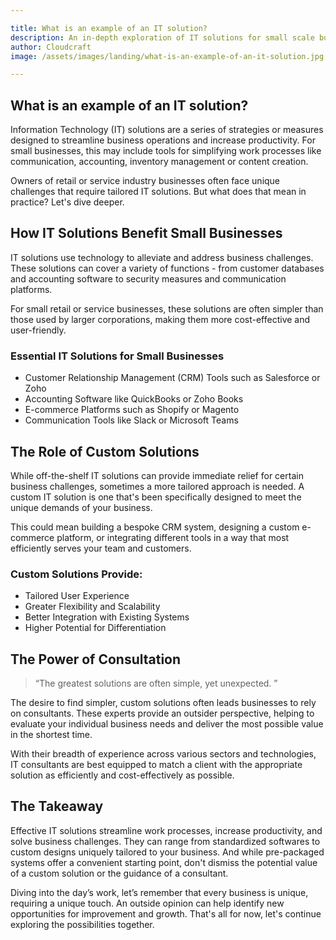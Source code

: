 ```yaml
---

title: What is an example of an IT solution?
description: An in-depth exploration of IT solutions for small scale businesses in the retail and service industry.
author: Cloudcraft
image: /assets/images/landing/what-is-an-example-of-an-it-solution.jpg

---
```


## What is an example of an IT solution?

Information Technology (IT) solutions are a series of strategies or measures designed to streamline business operations and increase productivity. For small businesses, this may include tools for simplifying work processes like communication, accounting, inventory management or content creation.

Owners of retail or service industry businesses often face unique challenges that require tailored IT solutions. But what does that mean in practice? Let's dive deeper.

<ServicesBlurb />

## How IT Solutions Benefit Small Businesses

IT solutions use technology to alleviate and address business challenges. These solutions can cover a variety of functions - from customer databases and accounting software to security measures and communication platforms.

For small retail or service businesses, these solutions are often simpler than those used by larger corporations, making them more cost-effective and user-friendly. 

### Essential IT Solutions for Small Businesses

 * Customer Relationship Management (CRM) Tools such as Salesforce or Zoho
 * Accounting Software like QuickBooks or Zoho Books
 * E-commerce Platforms such as Shopify or Magento
 * Communication Tools like Slack or Microsoft Teams

## The Role of Custom Solutions

While off-the-shelf IT solutions can provide immediate relief for certain business challenges, sometimes a more tailored approach is needed. A custom IT solution is one that's been specifically designed to meet the unique demands of your business.

This could mean building a bespoke CRM system, designing a custom e-commerce platform, or integrating different tools in a way that most efficiently serves your team and customers. 

### Custom Solutions Provide:

 * Tailored User Experience
 * Greater Flexibility and Scalability
 * Better Integration with Existing Systems
 * Higher Potential for Differentiation

<GetStartedBlurb />

## The Power of Consultation

<blockquote>“The greatest solutions are often simple, yet unexpected. ”</blockquote>

The desire to find simpler, custom solutions often leads businesses to rely on consultants. These experts provide an outsider perspective, helping to evaluate your individual business needs and deliver the most possible value in the shortest time.

With their breadth of experience across various sectors and technologies, IT consultants are best equipped to match a client with the appropriate solution as efficiently and cost-effectively as possible.

## The Takeaway 

Effective IT solutions streamline work processes, increase productivity, and solve business challenges. They can range from standardized softwares to custom designs uniquely tailored to your business. And while pre-packaged systems offer a convenient starting point, don't dismiss the potential value of a custom solution or the guidance of a consultant. 

Diving into the day’s work, let’s remember that every business is unique, requiring a unique touch. An outside opinion can help identify new opportunities for improvement and growth. That's all for now, let's continue exploring the possibilities together.